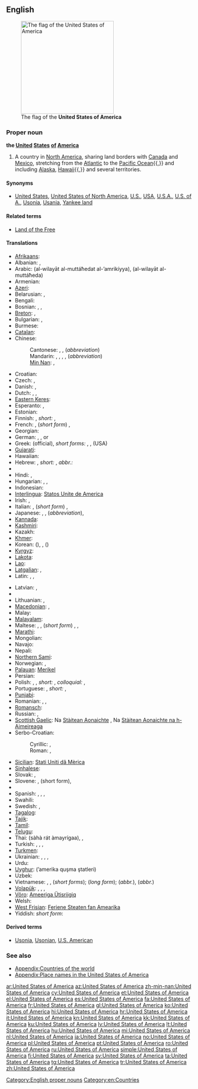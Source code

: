 ==English==

{{wikipedia|United States|United States of America}}
[[Image:Flag of the United States.svg|right|thumb|250px|The flag of the '''United States of America''']]

===Proper noun===
'''the [[united|United]] [[states|States]] [[of]] [[America]]'''

# A country in [[North America]], sharing land borders with [[Canada]] and [[Mexico]], stretching from the [[Atlantic Ocean|Atlantic]] to the [[Pacific Ocean]]{{,}} and including [[Alaska]], [[Hawaii]]{{,}} and several territories.

====Synonyms====
* {{sense|country in North America}} [[United States]], [[United States of North America]], [[U.S.]], [[USA]], [[U.S.A.]], [[U.S. of A.]], [[Usonia]], [[Usania]], [[Yankee land]]

====Related terms====
* [[Land of the Free]]

====Translations====
{{trans-top|Country in North America}}
* [[Afrikaans]]: {{t|af|Verenigde State van Amerika|xs=Afrikaans}}
* Albanian: {{t|sq|Shtete e Bashkuara të Amerikës|xs=Albanian}}, {{t|sq|SHBA|xs=Albanian}}
* Arabic: {{Arab|[[الولايات المتحدة الأمريكية]]}} (al-wilayāt al-muttáħedat al-’amrikíyya), {{Arab|[[الولايات المتحدة]]}} (al-wilayāt al-muttáħeda) {{f|p}}
* Armenian: {{t-|hy|Ամերիկայի Միացյալ Նահանգներ|tr=Amerikayi Miac'yal Nahangner}}
* [[Azeri]]: {{t+|az|Amerika Birləşmiş Ştatları|xs=Azeri}}
* Belarusian: {{t|be|Злучаныя Штаты Амерыкі|m|p|tr=Zlúčanyja Štáty Améryki|xs=Belarusian}}, {{t|be|ЗША|m|p|tr=ze-še-á|xs=Belarusian}}
* Bengali: {{t|bn|মার্কিন যুক্তরাষ্ট্র|tr=markin juktôrashţrô|sc=Beng}}
* Bosnian: {{t-|bs|Sjedinjene Američke Države|f|p}}, {{t-|bs|Amerika|f}}, {{t-|bs|SAD}}
* [[Breton]]: {{t|br|Stadoù-Unanet Amerika|f|p|xs=Breton}}, {{t-|br|SUA|xs=Breton}}
* Bulgarian: {{t|bg|Съединени Американски Щати|m|p|tr=Sǎedinéni Amerikánski Štáti}}, {{t|bg|САЩ|m|p|tr=sašt}}
* Burmese: {{t|my|အမေရိကန်ပြည်ထောင်စု|sc=Mymr}}
* [[Catalan]]: {{t|ca|Estats Units d'Amèrica|m|p}}
* Chinese:
*: Cantonese: {{tø|yue|美利堅合眾國|tr=mei5lei6gin1hap6zung3gwok3|sc=Hani|xs=Cantonese}}, {{tø|yue|美國|tr=mei5gwok3|sc=Hani|xs=Cantonese}}, {{t-|cmn|美|tr=mei5|sc=Hani|xs=Cantonese}} (''abbreviation'')
*: Mandarin: {{t|cmn|美利堅合眾國|sc=Hani}}, {{t-|cmn|美利坚合众国|tr=[[Měilìjiān Hézhòngguó]]|sc=Hani}}, {{t-|cmn|美國|sc=Hani}}, {{t-|cmn|美国|tr=[[Měiguó]]|sc=Hani}}, {{t-|cmn|美|tr=[[Měi|Měi-]]|sc=Hani}} (''abbreviation'')
*: [[Min Nan]]: {{tø|nan|美國|sc=Hans}}, {{tø|nan|美国|tr=[[Bí-kok]]|sc=Hans}}
* Croatian: {{t+|hr|Sjedinjene Američke Države|f|p}}
* Czech: {{t-|cs|Spojené státy americké|m|p}}, {{t-|cs|Spojené státy|m|p}}
* Danish: {{t|da|Amerikas Forenede Stater}}, {{t|da|Forenede Stater}}
* Dutch: {{t+|nl|Verenigde Staten van Amerika|f|p}}, {{t+|nl|Verenigde Staten}}, {{t-|nl|VS}}
* [[Eastern Keres]]: {{tø|kee|'Amelika-hui-pu-'ia}}
* Esperanto: {{t+|eo|Usono|xs=Esperanto}}, {{t+|eo|Unuiĝintaj Ŝtatoj de Ameriko|xs=Esperanto}}
* Estonian: {{t+|et|Ameerika Ühendriigid}}
* Finnish: {{t+|fi|Amerikan yhdysvallat}}, ''short:'' {{t+|fi|Yhdysvallat}}, {{t+|fi|USA}}
* French: {{t+|fr|États-Unis d'Amérique|m|p}}, (''short form'') {{t+|fr|États-Unis|m|p}}, {{t|fr|É-U}}
* Georgian: {{t-|ka|ამერიკის შეერთებული შტატები|tr=amerikis šeert'ebuli štatebi|sc=Geor|xs=Georgian}}
* German: {{t+|de|Vereinigte Staaten von Amerika|m|p}}, {{qualifier|short form}} {{t+|de|Vereinigten Staaten|m|p}}, {{t+|de|USA|m|p}} or {{f|s}}
* Greek: {{t+|el|Ηνωμένες Πολιτείες της Αμερικής|f|p|tr=Inoménes Politeíes tis Amerikís}} (official), ''short forms:'' {{t-|el|Ηνωμένες Πολιτείες Αμερικής|f|p|tr=Inoménes Politeíes Amerikís}}, {{t+|el|Ηνωμένες Πολιτείες|f|p|tr=Inoménes Politeíes}}, {{t+|el|ΗΠΑ|f|p|tr=IPA}} (USA)
* [[Gujarati]]: {{t|gu|સંયુકત રાજ્ય અમેરિકા|tr=sanyukat rājya amērikā|sc=Gujr}}
* Hawaiian: {{tø|haw|'Amelika Huipū'ia}}
* Hebrew: {{t|he|ארצות הברית של אמריקה|tr=Artsot ha-Brit shel Amerika}}, ''short:'' {{t|he|ארצות הברית|tr=Artsot ha-Brit}}, ''abbr.:'' {{t-|he|ארה״ב|tr=ARH-B}}
* {{trreq|hil}}
* Hindi: {{t-|hi|संयुक्त राज्य अमरीका|tr=sanyukta rājya amrīkā|xs=Hindi}}, {{t-|hi|संयुक्त राष्ट्र अमरीका|tr=sanyukta rāṣṭra amrīkā|xs=Hindi}}
* Hungarian: {{t+|hu|Amerikai Egyesült Államok}}, {{t+|hu|Egyesült Államok}}, {{t+|hu|USA}}
* Indonesian: {{t-|id|Amerika Serikat|xs=Indonesian}}
* [[Interlingua]]: [[Statos Unite de America]]
* Irish: {{t|ga|Stáit Aontaithe Mheiriceá|xs=Irish}}, {{t-|ga|Meiriceá|xs=Irish}}
* Italian: {{t+|it|Stati Uniti d'America|m|p}}, (''short form'') {{t+|it|Stati Uniti|m|p}}, {{t-|it|SUA}}
* Japanese: {{t+|ja|米国|tr=べいこく, Béikoku}}, {{t+|ja|アメリカ合衆国|tr=アメリカがっしゅうこく, Amerika Gasshūkoku}}, {{t+|ja|米|tr=べい, Bei-}} (''abbreviation''), {{t|ja|アメリカ|tr=Amerika|sc=Jpan}}
* [[Kannada]]: {{t|kn|ಅಮೇರಿಕ ಸಂಯುಕ್ತ ಸಂಸ್ಥಾನ|tr=amērik sanyukta sansthān|sc=Knda}}
* [[Kashmiri]]: {{t|ks|संयुक्त राज्‍य अमेरिका|tr=sanyukta rājya amerikā|sc=ks-Arab}}
* Kazakh: {{t|kk|Америка Құрама Штаттары|tr=Amerika Qurama Ştattarı|sc=Cyrl}}
* [[Khmer]]: {{t|km|សហរដ្ឋអាមេរិក|tr=sahā rōŭt āmērik|sc=Khmr}}
* Korean: {{t|ko|미국|tr=Miguk|sc=Kore}} ({{t|ko|美國|sc=Kore}}), {{t|ko|아메리카 합중국|tr=Amerika Hapjungguk|sc=Kore}}, {{t|ko|미합중국|tr=Mihapjungguk|sc=Kore}} ({{t|ko|美合衆國|sc=Kore}})
* [[Kyrgyz]]: {{t|ky|Америка Кошмо Штаттары|tr=Amerika Koşmo Ştattarı|sc=Cyrl}}
* [[Lakota]]: {{tø|lkt|Mílahaŋska Tȟamákȟočhe}}
* [[Lao]]: {{t-|lo|ສະຫະລັດອະເມລິກາ|tr=saha lat 'ameelikaa|sc=Laoo|xs=Lao}}
* [[Latgalian]]: {{tø|ltg|Amerikys Saškiertuos Vaļsteibys}}, {{tø|ltg|ASV}}
* Latin: {{t|la|Respublicae Unitae Americae}}, {{t|la|Status Uniti Americae}}, {{t|la|Civitates Foederatae Americae}}
{{trans-mid}}
* Latvian: {{t-|lv|Amerikas Savienotās Valstis|xs=Latvian}}, {{t-|lv|ASV|xs=Latvian}}
* {{trreq|lzz}}
* Lithuanian: {{t+|lt|Jungtinės Amerikos Valstijos|xs=Lithuanian}}, {{t+|lt|JAV|xs=Lithuanian}}
* [[Macedonian]]: {{t-|mk|Соединети Американски Држави|f|p|tr=Soedíneti Ameríkanski D'ržavi}}, {{t-|mk|САД|f|p|tr=SAD}}
* Malay: {{t|ms|Amerika Syarikat|xs=Malay}}
* [[Malayalam]]: {{t|ml|അമേരിക്കൻ ഐക്യനാടുകൾ|sc=Mlym}}
* Maltese: {{t|mt|Stati Uniti ta' l-Amerika|xs=Maltese}}, {{t|mt|l-Istati Uniti ta' l-Amerika|xs=Maltese}}, (''short form'') {{t-|mt|Stati Uniti|xs=Maltese}}, {{t|mt|l-Istati Uniti|xs=Maltese}}, {{t-|mt|USA|xs=Maltese}}
* [[Marathi]]: {{t|mr|अमेरिकेची संयुक्त संस्थाने|tr=amerikecī sanyukta sansthāne|sc=Deva}}
* Mongolian: {{t|mn|Америкийн Нэгдсэн Улс|tr=Amerikiyn Negdsen Uls|sc=Cyrl|xs=Mongolian}}
* Navajo: {{tø|nv|Wááshindoon bikéyah ałhidadiidzooígíí}}
* Nepali: {{t|ne|संयुक्त राज्य अमेरिका|tr=sanyukta rājya amerikā|sc=Deva}}
* [[Northern Sami]]: {{tø|se|Amerihká ovttastuvvan stáhtat}}
* Norwegian: {{t+|no|Amerikas forente stater}}, {{t|no|De forente stater}}
* [[Palauan]]: [[Merikel]]
* Persian: {{t|fa|ایالات متحده آمریکا|tr=Eyâlât-e Mottahede-ye Âmrikâ|alt=ایالات متحدۀ آمریکا|sc=fa-Arab}}
* Polish: {{t-|pl|Stany Zjednoczone Ameryki|m|p}}, {{t-|pl|Stany Zjednoczone Ameryki Północnej}}, ''short:'' {{t+|pl|Stany Zjednoczone}}, ''colloquial:'' {{t|pl|Stany}}, {{t+|pl|USA}}
* Portuguese: {{t+|pt|Estados Unidos da América|m|p}}, ''short:'' {{t+|pt|Estados Unidos|m|p}}, {{t+|pt|EUA}}
* [[Punjabi]]: {{t|pa|ਸੰਯੁਕਤ ਰਾਜ ਅਮਰੀਕਾ|tr=sayukat rāj amrīkā|sc=Guru}}
* Romanian: {{t+|ro|Statele Unite ale Americii|f|p}}, {{t|ro|SUA}}, {{t|ro|Statele Unite|n|p}}
* [[Romansch]]: {{t|rm|Stadis Unids da l'America|m}}
* Russian: {{t+|ru|Соединённые Штаты Америки|m|p|tr=Sojedinjónnyje Štáty Amériki}}, {{t+|ru|США|m|p|tr=sɛ-šɛ-á}}
* [[Scottish Gaelic]]: Na [[Stàitean Aonaichte]] {{f|p}}, Na [[Stàitean Aonaichte na h-Aimeireaga]] {{f|p}}
* Serbo-Croatian:
*: Cyrillic: {{t|sh|Сједињене Америчке Државе|f|p|sc=Cyrl}}, {{t|sh|САД|f|p|sc=Cyrl}}
*: Roman: {{t|sh|Sjedinjene Američke Države|f|p}}, {{t|sh|SAD|f|p}}
* [[Sicilian]]: [[Stati Uniti dâ Mèrica]] {{m|p}}
* [[Sinhalese]]: {{t|si|ඇමරිකානු එක්සත් ජනපදය|sc=Sinh}}
* Slovak: {{t|sk|Spojené Štáty Americké|m|p}}, {{t-|sk|USA}}
* Slovene: {{t|sl|Združene države Amerike|f|p}}, {{t|sl|Združene države|f|p}} (short form), {{t|sl|ZDA}}
* {{trreq|st}}
* Spanish: {{t+|es|Estados Unidos de América|m|s}}, {{qualifier|short form}} {{t+|es|Estados Unidos|m|s}}, {{qualifier|abbreviation}} {{t-|es|EE. UU.|m|s}}, {{t-|es|EEUU}}
* Swahili: {{t|sw|Muungano wa Madola ya Amerika}}
* Swedish: {{t|sv|Amerikas förenta stater}}, {{t|sv|Förenta staterna}}
* [[Tagalog]]: {{t|tl|Estados Unidos ng Amerika|xs=Tagalog}}
* [[Tajik]]: {{t|tg|Иёлоти Муттаҳидаи Амриқо|tr=Iyoloti Muttahidai Amriqo|sc=Cyrl}}
* [[Tamil]]: {{t|ta|அமெரிக்க ஐக்கிய நாடு|tr=amerikka aikkiya nāṭu|sc=Taml}}
* [[Telugu]]: {{t|te|అమెరికా సంయుక్త రాష్ట్రములు|tr=amerikā sanyukta rāṣṭramulu|sc=Telu}}
* Thai: {{Thai|[[สหรัฐอเมริกา]]}} (sàhà rát àmayrígaa), {{t|th|อเมริกา|tr=àmayrígaa}}, {{t|th|ประเทศสหรัฐอเมริกา|tr=bpràtêt sàhà rát àmayrígaa}}
* Turkish: {{t+|tr|Amerika Birleşik Devletleri}}, {{t-|tr|Birleşik Devletler}}, {{t+|tr|ABD}}, {{t+|tr|Amerika}}
* [[Turkmen]]: {{t|tk|Amerikanyň Birleşen Ştatlary}}
* Ukrainian: {{t|uk|Сполучені Штати Америки|m|p|tr=Spolúčeni Štáty Améryki|xs=Ukrainian}}, {{t+|uk|США|m|p|tr=se-še-á|xs=Ukrainian}}, {{t|uk|Злучені Штати Америки|m|p|tr=Zlúčeni Štáty Améryki|sc=Cyrl}}, {{t|uk|ЗША|m|p|tr=ze-še-á|sc=Cyrl}}
* Urdu: {{t|ur|ریاستہائے متحدہ امریکہ|tr=riyaastahaa'e muttaHidah amriikaa|xs=Urdu}}
* [[Uyghur]]: {{ug-Arab|[[ئامېرىكا قوشما شتاتلىرى]]}} (’amerika quşma ştatleri)
* Uzbek: {{t|uz|Amerika Qo'shma Shtatlari}}
* Vietnamese: {{t+|vi|Hoa Kỳ|xs=Vietnamese}}, {{t|vi|Nước Mỹ|xs=Vietnamese}}, {{t|vi|Mỹ Quốc|xs=Vietnamese}} (''short forms''); {{t|vi|Hợp Chủng Quốc Hoa Kỳ|xs=Vietnamese}} (''long form''); {{t-|vi|HK|xs=Vietnamese}} (''abbr.''), {{t+|vi|Mỹ|xs=Vietnamese}} (''abbr.'')
* [[Volapük]]: {{t|vo|Lamerikän}}, {{t|vo|Tats-Pebalöl Nolüda-Meropa}}, {{t|vo|Tats-Pebalöl Meropa}}, {{t|vo|Tats-Pebalöl}}
* [[Võro]]: [[Ameeriga Ütisriigiq]]
* Welsh: {{t|cy|Unol Daleithiau America}}
* [[West Frisian]]: [[Feriene Steaten fan Amearika]]
* Yiddish: ''short form'': {{t-|yi|פֿאַראייניקטע שטאַטן|p|tr=Fareynikte Shtatn|xs=Yiddish}}
{{trans-bottom}}

====Derived terms====
* [[Usonia]], [[Usonian]], [[U.S. American]]

===See also===
* [[Appendix:Countries of the world]]
* [[Appendix:Place names in the United States of America]]

[[Category:English proper nouns]]
[[Category:en:Countries]]

[[ar:United States of America]]
[[az:United States of America]]
[[zh-min-nan:United States of America]]
[[cy:United States of America]]
[[et:United States of America]]
[[el:United States of America]]
[[es:United States of America]]
[[fa:United States of America]]
[[fr:United States of America]]
[[gl:United States of America]]
[[ko:United States of America]]
[[hi:United States of America]]
[[hr:United States of America]]
[[it:United States of America]]
[[kn:United States of America]]
[[kk:United States of America]]
[[ku:United States of America]]
[[lv:United States of America]]
[[lt:United States of America]]
[[hu:United States of America]]
[[mi:United States of America]]
[[nl:United States of America]]
[[ja:United States of America]]
[[no:United States of America]]
[[pl:United States of America]]
[[pt:United States of America]]
[[ro:United States of America]]
[[ru:United States of America]]
[[simple:United States of America]]
[[fi:United States of America]]
[[sv:United States of America]]
[[ta:United States of America]]
[[tg:United States of America]]
[[tr:United States of America]]
[[zh:United States of America]]